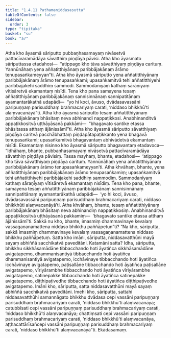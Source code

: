 ```yaml
---
title: "1.4.11 Paṭhamaniddasasutta"
tableOfContents: false
sidebar:
  order: 3
type: "tipitaka"
basket: "su"
book: "a7"
---
```



<DynamicBreadcrumb />

<Division number="42" book="a7">

<Paragraph number="209" book="a7">
Atha kho āyasmā sāriputto pubbaṇhasamayaṃ nivāsetvā pattacīvaramādāya sāvatthiṃ piṇḍāya pāvisi. Atha kho āyasmato sāriputtassa etadahosi—  “atippago kho tāva sāvatthiyaṃ piṇḍāya carituṃ. Yannūnāhaṃ yena aññatitthiyānaṃ paribbājakānaṃ ārāmo tenupasaṅkameyyan”ti. Atha kho āyasmā sāriputto yena aññatitthiyānaṃ paribbājakānaṃ ārāmo tenupasaṅkami; upasaṅkamitvā tehi aññatitthiyehi paribbājakehi saddhiṃ sammodi. Sammodanīyaṃ kathaṃ sāraṇīyaṃ vītisāretvā ekamantaṃ nisīdi. Tena kho pana samayena tesaṃ aññatitthiyānaṃ paribbājakānaṃ sannisinnānaṃ sannipatitānaṃ ayamantarākathā udapādi—  “yo hi koci, āvuso, dvādasavassāni paripuṇṇaṃ parisuddhaṃ brahmacariyaṃ carati, ‘niddaso bhikkhū’ti alaṃvacanāyā”ti.
</Paragraph>

<Paragraph number="210" book="a7">
Atha kho āyasmā sāriputto tesaṃ aññatitthiyānaṃ paribbājakānaṃ bhāsitaṃ neva abhinandi nappaṭikkosi. Anabhinanditvā appaṭikkositvā uṭṭhāyāsanā pakkāmi—  “bhagavato santike etassa bhāsitassa atthaṃ ājānissāmī”ti. Atha kho āyasmā sāriputto sāvatthiyaṃ piṇḍāya caritvā pacchābhattaṃ piṇḍapātapaṭikkanto yena bhagavā tenupasaṅkami; upasaṅkamitvā bhagavantaṃ abhivādetvā ekamantaṃ nisīdi. Ekamantaṃ nisinno kho āyasmā sāriputto bhagavantaṃ etadavoca—
</Paragraph>

<Paragraph number="211" book="a7">
“Idhāhaṃ, bhante, pubbaṇhasamayaṃ nivāsetvā pattacīvaramādāya sāvatthiṃ piṇḍāya pāvisiṃ. Tassa mayhaṃ, bhante, etadahosi—  ‘atippago kho tāva sāvatthiyaṃ piṇḍāya carituṃ. Yannūnāhaṃ yena aññatitthiyānaṃ paribbājakānaṃ ārāmo tenupasaṅkameyyan’ti. Atha khvāhaṃ, bhante, yena aññatitthiyānaṃ paribbājakānaṃ ārāmo tenupasaṅkamiṃ; upasaṅkamitvā tehi aññatitthiyehi paribbājakehi saddhiṃ sammodiṃ. Sammodanīyaṃ kathaṃ sāraṇīyaṃ vītisāretvā ekamantaṃ nisīdiṃ. Tena kho pana, bhante, samayena tesaṃ aññatitthiyānaṃ paribbājakānaṃ sannisinnānaṃ sannipatitānaṃ ayamantarākathā udapādi—  ‘yo hi koci, āvuso, dvādasavassāni paripuṇṇaṃ parisuddhaṃ brahmacariyaṃ carati, niddaso bhikkhūti alaṃvacanāyā’ti. Atha khvāhaṃ, bhante, tesaṃ aññatitthiyānaṃ paribbājakānaṃ bhāsitaṃ neva abhinandiṃ nappaṭikkosiṃ. Anabhinanditvā appaṭikkositvā uṭṭhāyāsanā pakkamiṃ—  ‘bhagavato santike etassa atthaṃ ājānissāmī’ti. Sakkā nu kho, bhante, imasmiṃ dhammavinaye kevalaṃ vassagaṇanamattena niddaso bhikkhu paññāpetun”ti?
</Paragraph>

<Paragraph number="212" book="a7">
“Na kho, sāriputta, sakkā imasmiṃ dhammavinaye kevalaṃ vassagaṇanamattena niddaso bhikkhu paññāpetuṃ. Satta kho imāni, sāriputta, niddasavatthūni mayā sayaṃ abhiññā sacchikatvā paveditāni.
</Paragraph>

<Paragraph number="213" book="a7">
Katamāni satta? Idha, sāriputta, bhikkhu sikkhāsamādāne tibbacchando hoti āyatiñca sikkhāsamādāne avigatapemo, dhammanisantiyā tibbacchando hoti āyatiñca dhammanisantiyā avigatapemo, icchāvinaye tibbacchando hoti āyatiñca icchāvinaye avigatapemo, paṭisallāne tibbacchando hoti āyatiñca paṭisallāne avigatapemo, vīriyārambhe tibbacchando hoti āyatiñca vīriyārambhe avigatapemo, satinepakke tibbacchando hoti āyatiñca satinepakke avigatapemo, diṭṭhipaṭivedhe tibbacchando hoti āyatiñca diṭṭhipaṭivedhe avigatapemo. Imāni kho, sāriputta, satta niddasavatthūni mayā sayaṃ abhiññā sacchikatvā paveditāni. Imehi kho, sāriputta, sattahi niddasavatthūhi samannāgato bhikkhu dvādasa cepi vassāni paripuṇṇaṃ parisuddhaṃ brahmacariyaṃ carati, ‘niddaso bhikkhū’ti alaṃvacanāya; catubbīsati cepi vassāni paripuṇṇaṃ parisuddhaṃ brahmacariyaṃ carati, ‘niddaso bhikkhū’ti alaṃvacanāya; chattiṃsati cepi vassāni paripuṇṇaṃ parisuddhaṃ brahmacariyaṃ carati, ‘niddaso bhikkhū’ti alaṃvacanāya, aṭṭhacattārīsañcepi vassāni paripuṇṇaṃ parisuddhaṃ brahmacariyaṃ carati, ‘niddaso bhikkhū’ti alaṃvacanāyā”ti.

</Paragraph>
</Division>

<Paragraph number="214" type="center" book="a7">
Ekādasamaṃ.
</Paragraph>